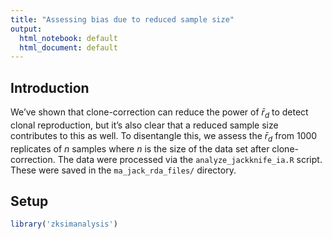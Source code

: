 ```yaml
---
title: "Assessing bias due to reduced sample size"
output: 
  html_notebook: default
  html_document: default
---
```


## Introduction

We've shown that clone-correction can reduce the power of $\bar{r}_d$ to detect
clonal reproduction, but it's also clear that a reduced sample size contributes
to this as well. To disentangle this, we assess the $\bar{r}_d$ from 1000 
replicates of *n* samples where *n* is the size of the data set after 
clone-correction. The data were processed via the `analyze_jackknife_ia.R`
script. These were saved in the `ma_jack_rda_files/` directory.


## Setup

```r
library('zksimanalysis')
```

